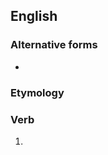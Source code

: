 ==English==

===Alternative forms===
* {{l|en|seek'st}} {{qualifier|obsolete}}

===Etymology===
{{suffix|seek|est|lang=en}}

===Verb===
{{head|en|verb form}}

# {{en-archaic second-person singular of|seek}}